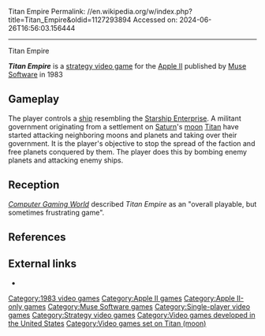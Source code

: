 Titan Empire
Permalink: //en.wikipedia.org/w/index.php?title=Titan_Empire&oldid=1127293894
Accessed on: 2024-06-26T16:56:03.156444



------
Titan Empire
{{Short description|1983 video game}}
{{Refimprove|date=September 2014}}

{{Infobox video game
|image          = Titan Empire cover.jpg
|caption        = 
|developer      = [[Muse Software]]
|publisher      = [[Muse Software]]
|released       = 1983
|genre          = [[Strategy video game|Strategy]]
|modes          = [[Single-player video game|Single-player]]
|platforms      = [[Apple II]]
|alt = 
}}
'''''Titan Empire''''' is a [[strategy video game]] for the [[Apple II]] published by [[Muse Software]] in 1983

==Gameplay==
The player controls a [[Spacecraft|ship]] resembling the [[Starship Enterprise]]. A militant government originating from a settlement on [[Saturn]]'s [[natural satellite|moon]] [[Titan (moon)|Titan]] have started attacking neighboring moons and planets and taking over their government. It is the player's objective to stop the spread of the faction and free planets conquered by them. The player does this by bombing enemy planets and attacking enemy ships.

==Reception==
''[[Computer Gaming World]]'' described ''Titan Empire'' as an "overall playable, but sometimes frustrating game".{{r|mcpherson198402}}

==References==
{{Reflist|refs=
<ref name="mcpherson198402">{{cite magazine | title=Titan Empire | magazine=Computer Gaming World | date=February 1984 | author=McPherson, James A. | pages=15, 44 | type=review}}</ref>
}}

==External links==
*{{IAg|a2_Titan_Empire_1983_Muse_cr_Whip}}

[[Category:1983 video games]]
[[Category:Apple II games]]
[[Category:Apple II-only games]]
[[Category:Muse Software games]]
[[Category:Single-player video games]]
[[Category:Strategy video games]]
[[Category:Video games developed in the United States]]
[[Category:Video games set on Titan (moon)]]


{{Strategy-videogame-stub}}